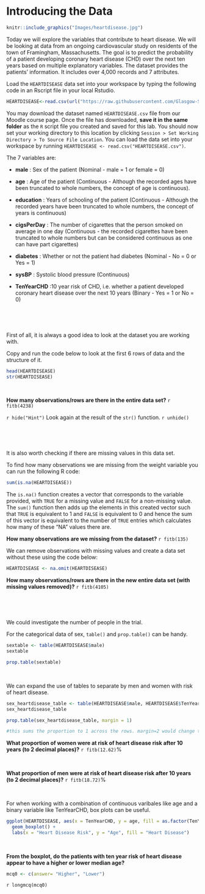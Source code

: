 # Introducing the Data

```r
knitr::include_graphics("Images/heartdisease.jpg")
```

Today we will explore the variables that contribute to heart disease. We will be looking at data from an ongoing cardiovascular study on residents of the town of Framingham, Massachusetts. The goal is to predict the probability of a patient developing coronary heart disease (CHD) over the next ten years based on multiple explanatory variables. The dataset provides the patients’ information. It includes over 4,000 records and 7 attributes.

Load the `HEARTDISEASE` data set into your workspace by typing the following code in an Rscript file in your local Rstudio.

```r
HEARTDISEASE<-read.csv(url("https://raw.githubusercontent.com/Glasgow-Stats-L1-L2/S1Z_Lab5/main/HEARTDISEASE.csv"))
```

You may download the dataset named `HEARTDISEASE.csv` file from our Moodle course page. Once the file has downloaded, **save it in the same folder** as the `R` script file you created and saved for this lab. You should now set your working directory to this location by clicking `Session > Set Working Directory > To Source File Location`. You can load the data set into your workspace by running `HEARTDISEASE <- read.csv("HEARTDISEASE.csv")`. 

The 7 variables are:

* **male** : Sex of the patient (Nominal - male = 1 or female = 0) 

* **age** : Age of the patient (Continuous - Although the recorded ages have been truncated to whole numbers, the concept of age is continuous).	

* **education** : Years of schooling of the patient (Continuous - Although the recorded years have been truncated to whole numbers, the concept of years is continuous)

* **cigsPerDay** : The number of cigarettes that the person smoked on average in one day (Continuous - the recorded cigarettes have been truncated to whole numbers but can be considered continuous as one can have part cigarettes)

* **diabetes** : Whether or not the patient had diabetes (Nominal - No = 0 or Yes = 1)

* **sysBP** : Systolic blood pressure (Continuous)

* **TenYearCHD** :10 year risk of CHD, i.e. whether a patient developed coronary heart disease over the next 10 years (Binary - Yes = 1 or No = 0)

<br>

<br>

First of all, it is always a good idea to look at the dataset you are working with.

Copy and run the code below to look at the first 6 rows of data and the structure of it.

```r
head(HEARTDISEASE)
str(HEARTDISEASE)
```

<br>

**How many observations/rows are there in the entire data set?**
`r fitb(4238)`

`r hide("Hint")`
Look again at the result of the `str()` function.
`r unhide()`

<br>

<br>


It is also worth checking if there are missing values in this data set.

To find how many observations we are missing from the weight variable you can run the following R code:

```r
sum(is.na(HEARTDISEASE))
```

The `is.na()` function creates a vector that corresponds to the variable provided, with `TRUE` for a missing value and `FALSE` for a non-missing value. The `sum()` function then adds up the elements in this created vector such that `TRUE` is equivalent to 1 and `FALSE` is equivalent to 0 and hence the sum of this vector is equivalent to the number of `TRUE` entries which calculates how many of these "NA" values there are.


**How many observations are we missing from the dataset?**
`r fitb(135)`




We can remove observations with missing values and create a data set without these using the code below:

```r
HEARTDISEASE <- na.omit(HEARTDISEASE)
```



**How many observations/rows are there in the new entire data set (with missing values removed)?**
`r fitb(4105)`


<br>

<br>

We could investigate the number of people in the trial.

For the categorical data of sex, `table()` and `prop.table()` can be handy.
```r
sextable <- table(HEARTDISEASE$male)
sextable
```
```r
prop.table(sextable)
```

<br>

We can expand the use of tables to separate by men and women with risk of heart disease.

```r
sex_heartdisease_table <- table(HEARTDISEASE$male, HEARTDISEASE$TenYearCHD, dnn = c("male","TenYearCHD"))
sex_heartdisease_table
```

```r
prop.table(sex_heartdisease_table, margin = 1) 

#this sums the proportion to 1 across the rows. margin=2 would change this to across the columns.
```

**What proportion of women were at risk of heart disease risk after 10 years (to 2 decimal places)?**
`r fitb(12.62)`%

<br>

**What proportion of men were at risk of heart disease risk after 10 years (to 2 decimal places)?**
`r fitb(18.72)`%


<br>

For when working with a combination of continuous varibales like age and a binary variable like TenYearCHD, box plots can be useful.

```r
ggplot(HEARTDISEASE, aes(x = TenYearCHD, y = age, fill = as.factor(TenYearCHD))) +
  geom_boxplot() +
  labs(x = "Heart Disease Risk", y = "Age", fill = "Heart Disease")
```

<br>

**From the boxplot, do the patients with ten year risk of heart disease appear to have a higher or lower median age? **
```r
mcq0 <- c(answer= "Higher", "Lower")
```
`r longmcq(mcq0)`


